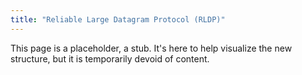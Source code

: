 ```yaml
---
title: "Reliable Large Datagram Protocol (RLDP)"
---
```


This page is a placeholder, a stub. It's here to help visualize the new structure, but it is temporarily devoid of content.
